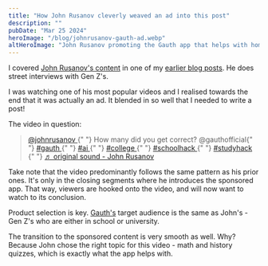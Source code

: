 ```yaml
---
title: "How John Rusanov cleverly weaved an ad into this post"
description: ""
pubDate: "Mar 25 2024"
heroImage: "/blog/johnrusanov-gauth-ad.webp"
altHeroImage: "John Rusanov promoting the Gauth app that helps with homework and studying"
---
```


I covered [John Rusanov's content](https://www.tiktok.com/@johnrusanov) in one of my [earlier blog posts](/blog/followers-street-interviews). He does street interviews with Gen Z's.

I was watching one of his most popular videos and I realised towards the end that it was actually an ad.
It blended in so well that I needed to write a post!

The video in question:

<div>
  <blockquote
    class="tiktok-embed"
    cite="https://www.tiktok.com/@johnrusanov/video/7331138908484324651"
    data-video-id="7331138908484324651"
    style="max-width: 605px;min-width: 325px;"
  >
    <section>
      <a
        target="_blank"
        title="@johnrusanov"
        href="https://www.tiktok.com/@johnrusanov?refer=embed"
      >
        @johnrusanov
      </a>{" "}
      How many did you get correct? @gauthofficial{" "}
      <a
        title="gauth"
        target="_blank"
        href="https://www.tiktok.com/tag/gauth?refer=embed"
      >
        #gauth
      </a>{" "}
      <a
        title="ai"
        target="_blank"
        href="https://www.tiktok.com/tag/ai?refer=embed"
      >
        #ai
      </a>{" "}
      <a
        title="college"
        target="_blank"
        href="https://www.tiktok.com/tag/college?refer=embed"
      >
        #college
      </a>{" "}
      <a
        title="schoolhack"
        target="_blank"
        href="https://www.tiktok.com/tag/schoolhack?refer=embed"
      >
        #schoolhack
      </a>{" "}
      <a
        title="studyhack"
        target="_blank"
        href="https://www.tiktok.com/tag/studyhack?refer=embed"
      >
        #studyhack
      </a>{" "}
      <a
        target="_blank"
        title="♬ original sound - John Rusanov"
        href="https://www.tiktok.com/music/original-sound-7331139045789158190?refer=embed"
      >
        ♬ original sound - John Rusanov
      </a>
    </section>
  </blockquote>
  <script async src="https://www.tiktok.com/embed.js"></script>
</div>

Take note that the video predominantly follows the same pattern as his prior ones.
It's only in the closing segments where he introduces the sponsored app.
That way, viewers are hooked onto the video, and will now want to watch to its conclusion.

Product selection is key. [Gauth's](https://www.gauthmath.com/) target audience
is the same as John's - Gen Z's who are either in school or university.

The transition to the sponsored content is very smooth as well. Why?
Because John chose the right topic for this video - math and
history quizzes, which is exactly what the app helps with.
